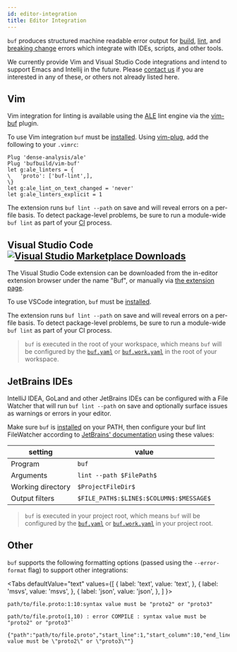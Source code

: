 ```yaml
---
id: editor-integration
title: Editor Integration
---
```


`buf` produces structured machine readable error output for [build](build/usage), [lint](lint/overview),
and [breaking change](breaking/overview) errors which integrate with IDEs, scripts, and other tools.

We currently provide Vim and Visual Studio Code integrations and intend to support Emacs and
Intellij in the future. Please [contact us](contact) if you are interested in any of these, or others
not already listed here.

## Vim

Vim integration for linting is available using the [ALE](https://github.com/dense-analysis/ale)
lint engine via the [vim-buf](https://github.com/bufbuild/vim-buf) plugin.

To use Vim integration `buf` must be [installed](installation.mdx). Using [vim-plug](https://github.com/junegunn/vim-plug),
add the following to your `.vimrc`:

```vim
Plug 'dense-analysis/ale'
Plug 'bufbuild/vim-buf'
let g:ale_linters = {
\   'proto': ['buf-lint',],
\}
let g:ale_lint_on_text_changed = 'never'
let g:ale_linters_explicit = 1
```

The extension runs `buf lint --path` on save and will reveal errors on a per-file basis. To detect package-level
problems, be sure to run a module-wide `buf lint` as part of your [CI](ci-cd/setup) process.

## Visual Studio Code  [![Visual Studio Marketplace Downloads](https://img.shields.io/visual-studio-marketplace/d/bufbuild.vscode-buf?color=2048ff&label=Buf&logo=visual-studio-code&style=flat-squar)](https://marketplace.visualstudio.com/items?itemName=bufbuild.vscode-buf)

The Visual Studio Code extension can be downloaded from the in-editor extension browser under the name "Buf",
or manually via [the extension page](https://marketplace.visualstudio.com/items?itemName=bufbuild.vscode-buf).

To use VSCode integration, `buf` must be [installed](installation.mdx).

The extension runs `buf lint --path` on save and will reveal errors on a per-file basis. To detect package-level
problems, be sure to run a module-wide `buf lint` as part of your CI process.

> `buf` is executed in the root of your workspace, which means `buf` will be configured by the [`buf.yaml`](configuration/v1/buf-yaml) or
> [`buf.work.yaml`](configuration/v1/buf-work-yaml) in the root of your workspace.

## JetBrains IDEs

IntelliJ IDEA, GoLand and other JetBrains IDEs can be configured with a File Watcher that will run `buf lint --path` on
save and optionally surface issues as warnings or errors in your editor.

Make sure `buf` is [installed](installation.mdx) on your PATH, then configure your buf lint FileWatcher according to
[JetBrains' documentation](https://www.jetbrains.com/help/idea/using-file-watchers.html) using these values:

| setting           | value                                   |
|-------------------|-----------------------------------------|
| Program           | `buf`                                   |
| Arguments         | `lint --path $FilePath$`                |
| Working directory | `$ProjectFileDir$`                      |
| Output filters    | `$FILE_PATH$:$LINE$:$COLUMN$:$MESSAGE$` |

> `buf` is executed in your project root, which means `buf` will be configured by the
> [`buf.yaml`](configuration/v1/buf-yaml) or [`buf.work.yaml`](configuration/v1/buf-work-yaml) in your project root.

## Other

`buf` supports the following formatting options (passed using the `--error-format` flag) to support other integrations:


<Tabs
  defaultValue="text"
  values={[
    { label: 'text', value: 'text', },
    { label: 'msvs', value: 'msvs', },
    { label: 'json', value: 'json', },
  ]
}>
<TabItem value="text">

```
path/to/file.proto:1:10:syntax value must be "proto2" or "proto3"
```

</TabItem>
<TabItem value="msvs">

```
path/to/file.proto(1,10) : error COMPILE : syntax value must be "proto2" or "proto3"`
```

</TabItem>
<TabItem value="json">

```
{"path":"path/to/file.proto","start_line":1,"start_column":10,"end_line":1,"end_column":10,"type":"COMPILE","message":"syntax value must be \"proto2\" or \"proto3\""}
```

</TabItem>
</Tabs>
